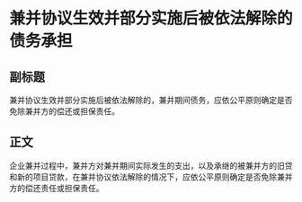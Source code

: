 # 兼并协议生效并部分实施后被依法解除的债务承担
## 副标题
兼并协议生效并部分实施后被依法解除的，兼并期间债务，应依公平原则确定是否免除兼并方的偿还或担保责任。
## 正文
企业兼并过程中，兼并方对兼并期间实际发生的支出，以及承继的被兼并方的旧贷和新的项目贷款，在兼并协议依法解除的情况下，应依公平原则确定是否免除兼并方的偿还责任或担保责任。